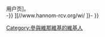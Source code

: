 {{Userbox
  |border-c = #000000
  |border-s = 1
  |id-c     = #FFFFFF
  |id       = [[File:Hannom-rcv logo.svg|43px]]
  |info-s   = 9
  |info-c   = #FFFFFF
  |info     = 该用户在[http://www.hannom-rcv.org/wi 維那維基]有一个[//www.hannom-rcv.org/wi/index.php/成員:{{{1|{{PAGENAMEE}}}}} 用户页]。<br />-{{{lang|vi|𠊛用呢𣎏𠬠}}[//www.hannom-rcv.org/wi/index.php/成員:{{{1|{{PAGENAMEE}}}}} {{lang|vi|張個人}}]{{lang|vi|𨕭}}[//www.hannom-rcv.org/wi/ {{lang|vi|韋那威箕}}]{{lang|vi|。}}}-
}}<includeonly>[[Category:參與維那維基的維基人]]</includeonly>